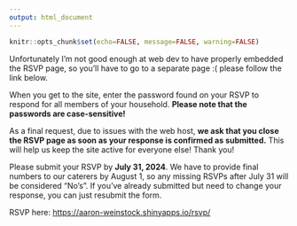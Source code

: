 ```yaml
---
output: html_document
---
```


```r
knitr::opts_chunk$set(echo=FALSE, message=FALSE, warning=FALSE)
```

Unfortunately I'm not good enough at web dev to have properly embedded the RSVP page, so you'll have to go to a separate page :( please follow the link below.

When you get to the site, enter the password found on your RSVP to respond for all members of your household. **Please note that the passwords are case-sensitive!**

As a final request, due to issues with the web host, **we ask that you close the RSVP page as soon as your response is confirmed as submitted.** This will help us keep the site active for everyone else! Thank you!

Please submit your RSVP by **July 31, 2024**. We have to provide final numbers to our caterers by August 1, so any missing RSVPs after July 31 will be considered "No's". If you've already submitted but need to change your response, you can just resubmit the form.

RSVP here: [https://aaron-weinstock.shinyapps.io/rsvp/]( https://aaron-weinstock.shinyapps.io/rsvp/)



